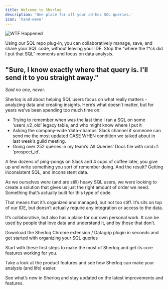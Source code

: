 ```yaml
---
title: Welcome to Sherloq
description: 'One place for all your ad-hoc SQL queries.'
icon: 'hand-wave'
---
```



<img
  src="/images/wtf-happened.jpeg"
  alt="WTF Happened"
/>


Using our SQL repo plug-in, you can collaboratively manage, save, and share your SQL code, without leaving your IDE. Stop the “where the f*ck did I put that SQL” moments and focus on data analysis.

## "Sure, I know exactly where that query is. I'll send it to you straight away."
*Said no one, never.*



Sherloq is all about helping SQL users focus on what really matters - analyzing data and creating insights. Here’s what doesn’t matter, but for years we’ve been spending too much time on:
- Trying to remember when was the last time I ran a SQL on some ‘users_v2_old’ legacy table, and who might know where I put it
- Asking the company-wide ‘data-champs’ Slack channel if someone can send me the most updated CASE WHEN condition we talked about in last week’s guild meeting.
- Going over 252 queries in my team’s ‘All Queries’ Docs file with cmd+f: ‘prospect_id’.

A few dozens of ping-pongs on Slack and 4 cups of coffee later, you give up and write something you sort of remember doing.
And the result? Getting inconsistent SQL, and inconsistent data.

As we ourselves were (and are still) heavy SQL users, we were looking to create a solution that gives us just the right amount of order we need. Something that’s actually built for this type of code.

That means that it’s organized and managed, but not too stiff.
It’s sits on top of our IDE, but doesn’t actually require any integration or access to the data.

It’s collaborative, but also has a place for our own personal work.
It can be used by people that love data and understand it, and by those that don’t.

<CardGroup cols={2}>
  <Card title="Download & Start" icon="download"
  href="/quickstart">
    Download the Sherloq Chrome extension / Datagrip plugin in seconds and get started with organizing your SQL queries
  </Card>

  <Card title="Checklist" icon="ballot-check"
  href="/checklist">
   Start with these first steps to make the most of Sherloq and get its core features working for you.
  </Card>

  <Card title="See features" icon="browser"
  href="/features">
    Take a look at the product features and see how Sherloq can make your analysis (and life) easier.
  </Card>

  <Card title="Changelog " icon="list-timeline"
  href="/changelog">
See what’s new in Sherloq and stay updated on the latest improvements and features.









  </Card>

</CardGroup>